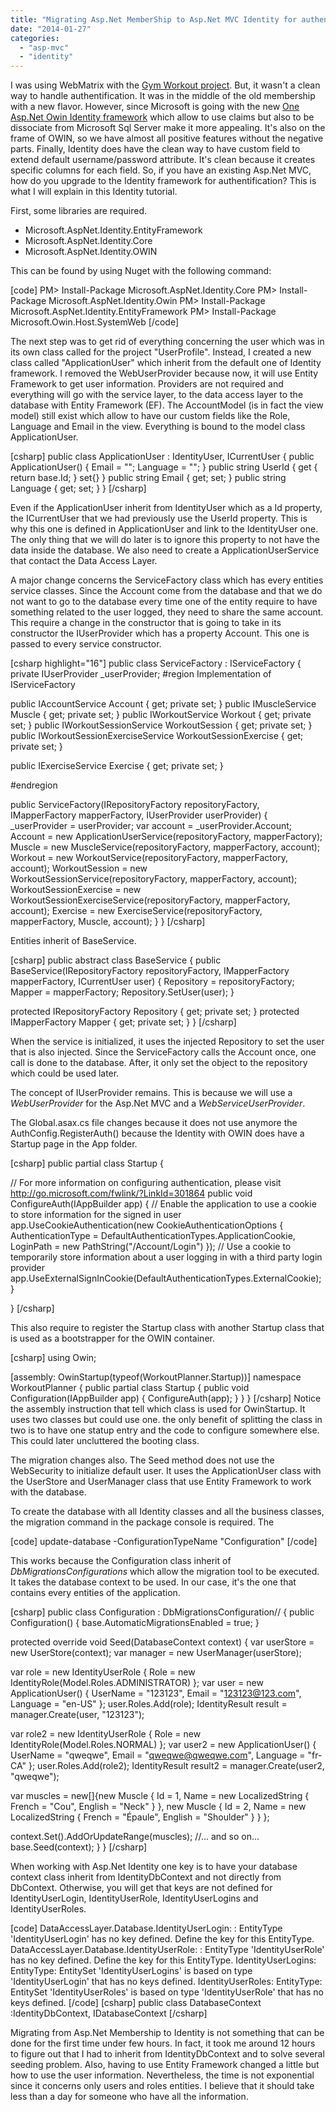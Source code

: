 ```yaml
---
title: "Migrating Asp.Net MemberShip to Asp.Net MVC Identity for authentification"
date: "2014-01-27"
categories: 
  - "asp-mvc"
  - "identity"
---
```


I was using WebMatrix with the [Gym Workout project](https://github.com/MrDesjardins/GymWorkout). But, it wasn't a clean way to handle authentification. It was in the middle of the old membership with a new flavor. However, since Microsoft is going with the new [One Asp.Net Owin Identity framework](http://www.asp.net/identity/overview/getting-started/introduction-to-aspnet-identity) which allow to use claims but also to be dissociate from Microsoft Sql Server make it more appealing. It's also on the frame of OWIN, so we have almost all positive features without the negative parts. Finally, Identity does have the clean way to have custom field to extend default username/password attribute. It's clean because it creates specific columns for each field. So, if you have an existing Asp.Net MVC, how do you upgrade to the Identity framework for authentification? This is what I will explain in this Identity tutorial.

First, some libraries are required.

- Microsoft.AspNet.Identity.EntityFramework
- Microsoft.AspNet.Identity.Core
- Microsoft.AspNet.Identity.OWIN

This can be found by using Nuget with the following command:

\[code\] PM> Install-Package Microsoft.AspNet.Identity.Core PM> Install-Package Microsoft.AspNet.Identity.Owin PM> Install-Package Microsoft.AspNet.Identity.EntityFramework PM> Install-Package Microsoft.Owin.Host.SystemWeb \[/code\]

The next step was to get rid of everything concerning the user which was in its own class called for the project "UserProfile". Instead, I created a new class called "ApplicationUser" which inherit from the default one of Identity framework. I removed the WebUserProvider because now, it will use Entity Framework to get user information. Providers are not required and everything will go with the service layer, to the data access layer to the database with Entity Framework (EF). The AccountModel (is in fact the view model) still exist which allow to have our custom fields like the Role, Language and Email in the view. Everything is bound to the model class ApplicationUser.

\[csharp\] public class ApplicationUser : IdentityUser, ICurrentUser { public ApplicationUser() { Email = ""; Language = ""; } public string UserId { get { return base.Id; } set{} } public string Email { get; set; } public string Language { get; set; } } \[/csharp\]

Even if the ApplicationUser inherit from IdentityUser which as a Id property, the ICurrentUser that we had previously use the UserId property. This is why this one is defined in ApplicationUser and link to the IdentityUser one. The only thing that we will do later is to ignore this property to not have the data inside the database. We also need to create a ApplicationUserService that contact the Data Access Layer.

A major change concerns the ServiceFactory class which has every entities service classes. Since the Account come from the database and that we do not want to go to the database every time one of the entity require to have something related to the user logged, they need to share the same account. This require a change in the constructor that is going to take in its constructor the IUserProvider which has a property Account. This one is passed to every service constructor.

\[csharp highlight="16"\] public class ServiceFactory : IServiceFactory { private IUserProvider \_userProvider; #region Implementation of IServiceFactory

public IAccountService Account { get; private set; } public IMuscleService Muscle { get; private set; } public IWorkoutService Workout { get; private set; } public IWorkoutSessionService WorkoutSession { get; private set; } public IWorkoutSessionExerciseService WorkoutSessionExercise { get; private set; }

public IExerciseService Exercise { get; private set; }

#endregion

public ServiceFactory(IRepositoryFactory repositoryFactory, IMapperFactory mapperFactory, IUserProvider userProvider) { \_userProvider = userProvider; var account = \_userProvider.Account; Account = new ApplicationUserService(repositoryFactory, mapperFactory); Muscle = new MuscleService(repositoryFactory, mapperFactory, account); Workout = new WorkoutService(repositoryFactory, mapperFactory, account); WorkoutSession = new WorkoutSessionService(repositoryFactory, mapperFactory, account); WorkoutSessionExercise = new WorkoutSessionExerciseService(repositoryFactory, mapperFactory, account); Exercise = new ExerciseService(repositoryFactory, mapperFactory, Muscle, account); } } \[/csharp\]

Entities inherit of BaseService.

\[csharp\] public abstract class BaseService { public BaseService(IRepositoryFactory repositoryFactory, IMapperFactory mapperFactory, ICurrentUser user) { Repository = repositoryFactory; Mapper = mapperFactory; Repository.SetUser(user); }

protected IRepositoryFactory Repository { get; private set; } protected IMapperFactory Mapper { get; private set; } } \[/csharp\]

When the service is initialized, it uses the injected Repository to set the user that is also injected. Since the ServiceFactory calls the Account once, one call is done to the database. After, it only set the object to the repository which could be used later.

The concept of IUserProvider remains. This is because we will use a _WebUserProvider_ for the Asp.Net MVC and a _WebServiceUserProvider_.

The Global.asax.cs file changes because it does not use anymore the AuthConfig.RegisterAuth() because the Identity with OWIN does have a Startup page in the App folder.

\[csharp\] public partial class Startup {

// For more information on configuring authentication, please visit http://go.microsoft.com/fwlink/?LinkId=301864 public void ConfigureAuth(IAppBuilder app) { // Enable the application to use a cookie to store information for the signed in user app.UseCookieAuthentication(new CookieAuthenticationOptions { AuthenticationType = DefaultAuthenticationTypes.ApplicationCookie, LoginPath = new PathString("/Account/Login") }); // Use a cookie to temporarily store information about a user logging in with a third party login provider app.UseExternalSignInCookie(DefaultAuthenticationTypes.ExternalCookie); }

} \[/csharp\]

This also require to register the Startup class with another Startup class that is used as a bootstrapper for the OWIN container.

\[csharp\] using Owin;

\[assembly: OwinStartup(typeof(WorkoutPlanner.Startup))\] namespace WorkoutPlanner { public partial class Startup { public void Configuration(IAppBuilder app) { ConfigureAuth(app); } } } \[/csharp\] Notice the assembly instruction that tell which class is used for OwinStartup. It uses two classes but could use one. the only benefit of splitting the class in two is to have one statup entry and the code to configure somewhere else. This could later uncluttered the booting class.

The migration changes also. The Seed method does not use the WebSecurity to initialize default user. It uses the ApplicationUser class with the UserStore and UserManager class that use Entity Framework to work with the database.

To create the database with all Identity classes and all the business classes, the migration command in the package console is required. The

\[code\] update-database -ConfigurationTypeName "Configuration" \[/code\]

This works because the Configuration class inherit of _DbMigrationsConfigurations_ which allow the migration tool to be executed. It takes the database context to be used. In our case, it's the one that contains every entities of the application.

\[csharp\] public class Configuration : DbMigrationsConfiguration<DatabaseContext>//<DatabaseContext> { public Configuration() { base.AutomaticMigrationsEnabled = true; }

protected override void Seed(DatabaseContext context) { var userStore = new UserStore<ApplicationUser>(context); var manager = new UserManager<ApplicationUser>(userStore);

var role = new IdentityUserRole { Role = new IdentityRole(Model.Roles.ADMINISTRATOR) }; var user = new ApplicationUser() { UserName = "123123", Email = "123123@123.com", Language = "en-US" }; user.Roles.Add(role); IdentityResult result = manager.Create(user, "123123");

var role2 = new IdentityUserRole { Role = new IdentityRole(Model.Roles.NORMAL) }; var user2 = new ApplicationUser() { UserName = "qweqwe", Email = "qweqwe@qweqwe.com", Language = "fr-CA" }; user.Roles.Add(role2); IdentityResult result2 = manager.Create(user2, "qweqwe");

var muscles = new\[\]{new Muscle { Id = 1, Name = new LocalizedString { French = "Cou", English = "Neck" } }, new Muscle { Id = 2, Name = new LocalizedString { French = "Épaule", English = "Shoulder" } } };

context.Set<Muscle>().AddOrUpdateRange(muscles); //... and so on... base.Seed(context); } } \[/csharp\]

When working with Asp.Net Identity one key is to have your database context class inherit from IdentityDbContext and not directly from DbContext. Otherwise, you will get that keys are not defined for IdentityUserLogin, IdentityUserRole, IdentityUserLogins and IdentityUserRoles.

\[code\] DataAccessLayer.Database.IdentityUserLogin: : EntityType 'IdentityUserLogin' has no key defined. Define the key for this EntityType. DataAccessLayer.Database.IdentityUserRole: : EntityType 'IdentityUserRole' has no key defined. Define the key for this EntityType. IdentityUserLogins: EntityType: EntitySet 'IdentityUserLogins' is based on type 'IdentityUserLogin' that has no keys defined. IdentityUserRoles: EntityType: EntitySet 'IdentityUserRoles' is based on type 'IdentityUserRole' that has no keys defined. \[/code\] \[csharp\] public class DatabaseContext :IdentityDbContext<ApplicationUser>, IDatabaseContext \[/csharp\]

Migrating from Asp.Net Membership to Identity is not something that can be done for the first time under few hours. In fact, it took me around 12 hours to figure out that I had to inherit from IdentityDbContext and to solve several seeding problem. Also, having to use Entity Framework changed a little but how to use the user information. Nevertheless, the time is not exponential since it concerns only users and roles entities. I believe that it should take less than a day for someone who have all the information.
